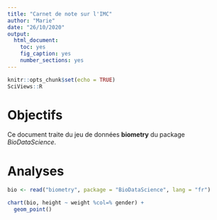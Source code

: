 ```yaml
---
title: "Carnet de note sur l'IMC"
author: "Marie"
date: "26/10/2020"
output: 
  html_document: 
    toc: yes
    fig_caption: yes
    number_sections: yes
---
```


```r
knitr::opts_chunk$set(echo = TRUE)
SciViews::R
```

# Objectifs

Ce document traite du jeu de données **biometry** du package *BioDataScience*.

# Analyses

```r
bio <- read("biometry", package = "BioDataScience", lang = "fr")
```

```r
chart(bio, height ~ weight %col=% gender) +
  geom_point()
```

